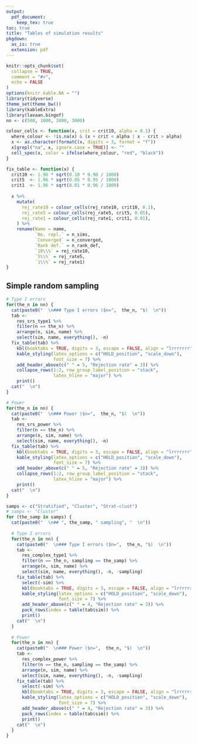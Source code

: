 ```yaml
---
output: 
  pdf_document:
    keep_tex: true
toc: true
title: "Tables of simulation results"
pkgdown:
  as_is: true
  extension: pdf
---
```


```r
knitr::opts_chunk$set(
  collapse = TRUE,
  comment = "#>",
  echo = FALSE
)
options(knitr.kable.NA = "")
library(tidyverse)
theme_set(theme_bw())
library(kableExtra)
library(lavaan.bingof)
nn <- c(500, 1000, 2000, 3000)

colour_cells <- function(x, crit = crit10, alpha = 0.1) {
  where_colour <- !is.na(x) & (x + crit < alpha | x - crit > alpha)
  x <- as.character(formatC(x, digits = 3, format = "f"))
  x[grepl("na", x, ignore.case = TRUE)] <- ""
  cell_spec(x, color = ifelse(where_colour, "red", "black"))
}

fix_table <- function(x) {
  crit10 <- 1.96 * sqrt(0.10 * 0.90 / 1000)
  crit5  <- 1.96 * sqrt(0.05 * 0.95 / 1000)
  crit1  <- 1.96 * sqrt(0.01 * 0.96 / 1000)
  
  x %>%
    mutate(
      rej_rate10 = colour_cells(rej_rate10, crit10, 0.1),
      rej_rate5 = colour_cells(rej_rate5, crit5, 0.05),
      rej_rate1 = colour_cells(rej_rate1, crit1, 0.01),
    ) %>%
    rename(Name = name,
           `No. repl.` = n_sims,
           `Converged` = n_converged,
           `Rank def.` = n_rank_def,
           `10\\%` = rej_rate10,
           `5\\%` = rej_rate5,
           `1\\%` = rej_rate1)
}
```

## Simple random sampling

```r
# Type I errors
for(the_n in nn) {
  cat(paste0("  \n### Type I errors ($n=",  the_n, "$)  \n"))
  tab <-
    res_srs_type1 %>% 
    filter(n == the_n) %>%
    arrange(n, sim, name) %>%
    select(sim, name, everything(), -n)
  fix_table(tab) %>%
    kbl(booktabs = TRUE, digits = 3, escape = FALSE, align = "lrrrrrrr") %>%
    kable_styling(latex_options = c("HOLD_position", "scale_down"),
                  font_size = 7) %>%
    add_header_above(c(" " = 5, "Rejection rate" = 3)) %>%
    collapse_rows(1:2, row_group_label_position = "stack", 
                  latex_hline = "major") %>%
    print()
  cat("  \n")
}

# Power 
for(the_n in nn) {
  cat(paste0("  \n### Power ($n=",  the_n, "$)  \n"))
  tab <-
    res_srs_power %>% 
    filter(n == the_n) %>%
    arrange(n, sim, name) %>%
    select(sim, name, everything(), -n)
  fix_table(tab) %>%
    kbl(booktabs = TRUE, digits = 3, escape = FALSE, align = "lrrrrrrr") %>%
    kable_styling(latex_options = c("HOLD_position", "scale_down"),
                  font_size = 7) %>%
    add_header_above(c(" " = 5, "Rejection rate" = 3)) %>%
    collapse_rows(1:2, row_group_label_position = "stack", 
                  latex_hline = "major") %>%
    print()
  cat("  \n")
}
```

<!--Complex sampling results-->

```r
samps <- c("Stratified", "Cluster", "Strat-clust")
# samps <- "Cluster"
for (the_samp in samps) {
  cat(paste0("  \n## ", the_samp, " sampling", "  \n"))
  
  # Type I errors
  for(the_n in nn) {
    cat(paste0("  \n### Type I errors ($n=",  the_n, "$)  \n"))
    tab <- 
      res_complex_type1 %>% 
      filter(n == the_n, sampling == the_samp) %>%
      arrange(n, sim, name) %>%
      select(sim, name, everything(), -n, -sampling)
    fix_table(tab) %>%
      select(-sim) %>%
      kbl(booktabs = TRUE, digits = 3, escape = FALSE, align = "lrrrrrr") %>%
      kable_styling(latex_options = c("HOLD_position", "scale_down"),
                    font_size = 7) %>%
      add_header_above(c(" " = 4, "Rejection rate" = 3)) %>%
      pack_rows(index = table(tab$sim)) %>%
      print()
    cat("  \n")
  }
  
  # Power 
  for(the_n in nn) {
    cat(paste0("  \n### Power ($n=",  the_n, "$)  \n"))
    tab <- 
      res_complex_power %>% 
      filter(n == the_n, sampling == the_samp) %>%
      arrange(n, sim, name) %>%
      select(sim, name, everything(), -n, -sampling)
    fix_table(tab) %>%
      select(-sim) %>%
      kbl(booktabs = TRUE, digits = 3, escape = FALSE, align = "lrrrrrr") %>%
      kable_styling(latex_options = c("HOLD_position", "scale_down"),
                    font_size = 7) %>%
      add_header_above(c(" " = 4, "Rejection rate" = 3)) %>%
      pack_rows(index = table(tab$sim)) %>%
      print()
    cat("  \n")
  }
}
```
